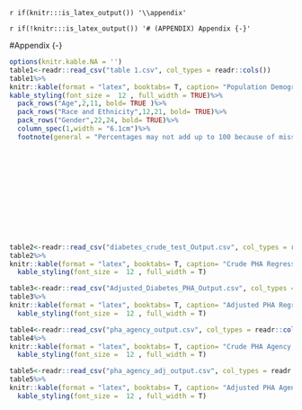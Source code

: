 `r if(knitr:::is_latex_output()) '\\appendix'`

`r if(!knitr:::is_latex_output()) '# (APPENDIX) Appendix {-}'`

<!--
If you feel it necessary to include an appendix, it goes here.
-->

#Appendix {-}

```r
options(knitr.kable.NA = '')
table1<-readr::read_csv("table 1.csv", col_types = readr::cols())
table1%>%
knitr::kable(format = "latex", booktabs= T, caption= "Population Demographics")%>%
kable_styling(font_size =  12 , full_width = TRUE)%>%
  pack_rows("Age",2,11, bold= TRUE )%>%
  pack_rows("Race and Ethnicity",12,21, bold= TRUE)%>%
  pack_rows("Gender",22,24, bold= TRUE)%>%
  column_spec(1,width = "6.1cm")%>%
  footnote(general = "Percentages may not add up to 100 because of missing data")
```
<br />
<br />
<br />
<br />
<br />
<br />
<br />
<br />
<br />



```r
table2<-readr::read_csv("diabetes_crude_test_Output.csv", col_types = readr::cols())
table2%>%
knitr::kable(format = "latex", booktabs= T, caption= "Crude PHA Regression Model")%>%
  kable_styling(font_size =  12 , full_width = T)
```

```r
table3<-readr::read_csv("Adjusted_Diabetes_PHA_Output.csv", col_types = readr::cols())
table3%>%
knitr::kable(format = "latex", booktabs= T, caption= "Adjusted PHA Regression Model")%>%
  kable_styling(font_size =  12 , full_width = T)
```

```r
table4<-readr::read_csv("pha_agency_output.csv", col_types = readr::cols())
table4%>%
knitr::kable(format = "latex", booktabs= T, caption= "Crude PHA Agency Regression Model")%>%
  kable_styling(font_size =  12 , full_width = T)
```


```r
table5<-readr::read_csv("pha_agency_adj_output.csv", col_types = readr::cols())
table5%>%
knitr::kable(format = "latex", booktabs= T, caption= "Adjusted PHA Agency Regression Model")%>%
  kable_styling(font_size =  12 , full_width = T)
```
